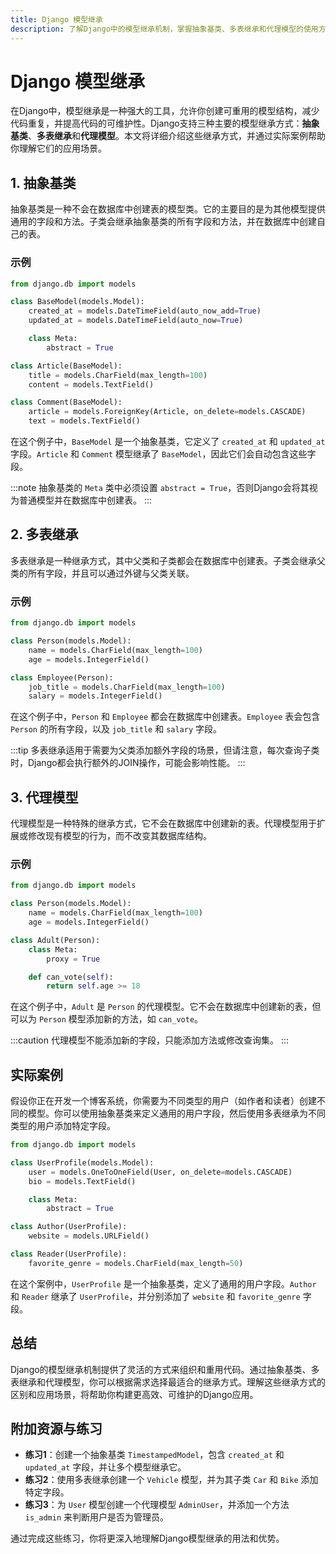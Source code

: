 ```yaml
---
title: Django 模型继承
description: 了解Django中的模型继承机制，掌握抽象基类、多表继承和代理模型的使用方法，并通过实际案例加深理解。
---
```


# Django 模型继承

在Django中，模型继承是一种强大的工具，允许你创建可重用的模型结构，减少代码重复，并提高代码的可维护性。Django支持三种主要的模型继承方式：**抽象基类**、**多表继承**和**代理模型**。本文将详细介绍这些继承方式，并通过实际案例帮助你理解它们的应用场景。

## 1. 抽象基类

抽象基类是一种不会在数据库中创建表的模型类。它的主要目的是为其他模型提供通用的字段和方法。子类会继承抽象基类的所有字段和方法，并在数据库中创建自己的表。

### 示例

```python
from django.db import models

class BaseModel(models.Model):
    created_at = models.DateTimeField(auto_now_add=True)
    updated_at = models.DateTimeField(auto_now=True)

    class Meta:
        abstract = True

class Article(BaseModel):
    title = models.CharField(max_length=100)
    content = models.TextField()

class Comment(BaseModel):
    article = models.ForeignKey(Article, on_delete=models.CASCADE)
    text = models.TextField()
```

在这个例子中，`BaseModel` 是一个抽象基类，它定义了 `created_at` 和 `updated_at` 字段。`Article` 和 `Comment` 模型继承了 `BaseModel`，因此它们会自动包含这些字段。

:::note
抽象基类的 `Meta` 类中必须设置 `abstract = True`，否则Django会将其视为普通模型并在数据库中创建表。
:::

## 2. 多表继承

多表继承是一种继承方式，其中父类和子类都会在数据库中创建表。子类会继承父类的所有字段，并且可以通过外键与父类关联。

### 示例

```python
from django.db import models

class Person(models.Model):
    name = models.CharField(max_length=100)
    age = models.IntegerField()

class Employee(Person):
    job_title = models.CharField(max_length=100)
    salary = models.IntegerField()
```

在这个例子中，`Person` 和 `Employee` 都会在数据库中创建表。`Employee` 表会包含 `Person` 的所有字段，以及 `job_title` 和 `salary` 字段。

:::tip
多表继承适用于需要为父类添加额外字段的场景，但请注意，每次查询子类时，Django都会执行额外的JOIN操作，可能会影响性能。
:::

## 3. 代理模型

代理模型是一种特殊的继承方式，它不会在数据库中创建新的表。代理模型用于扩展或修改现有模型的行为，而不改变其数据库结构。

### 示例

```python
from django.db import models

class Person(models.Model):
    name = models.CharField(max_length=100)
    age = models.IntegerField()

class Adult(Person):
    class Meta:
        proxy = True

    def can_vote(self):
        return self.age >= 18
```

在这个例子中，`Adult` 是 `Person` 的代理模型。它不会在数据库中创建新的表，但可以为 `Person` 模型添加新的方法，如 `can_vote`。

:::caution
代理模型不能添加新的字段，只能添加方法或修改查询集。
:::

## 实际案例

假设你正在开发一个博客系统，你需要为不同类型的用户（如作者和读者）创建不同的模型。你可以使用抽象基类来定义通用的用户字段，然后使用多表继承为不同类型的用户添加特定字段。

```python
from django.db import models

class UserProfile(models.Model):
    user = models.OneToOneField(User, on_delete=models.CASCADE)
    bio = models.TextField()

    class Meta:
        abstract = True

class Author(UserProfile):
    website = models.URLField()

class Reader(UserProfile):
    favorite_genre = models.CharField(max_length=50)
```

在这个案例中，`UserProfile` 是一个抽象基类，定义了通用的用户字段。`Author` 和 `Reader` 继承了 `UserProfile`，并分别添加了 `website` 和 `favorite_genre` 字段。

## 总结

Django的模型继承机制提供了灵活的方式来组织和重用代码。通过抽象基类、多表继承和代理模型，你可以根据需求选择最适合的继承方式。理解这些继承方式的区别和应用场景，将帮助你构建更高效、可维护的Django应用。

## 附加资源与练习

- **练习1**：创建一个抽象基类 `TimestampedModel`，包含 `created_at` 和 `updated_at` 字段，并让多个模型继承它。
- **练习2**：使用多表继承创建一个 `Vehicle` 模型，并为其子类 `Car` 和 `Bike` 添加特定字段。
- **练习3**：为 `User` 模型创建一个代理模型 `AdminUser`，并添加一个方法 `is_admin` 来判断用户是否为管理员。

通过完成这些练习，你将更深入地理解Django模型继承的用法和优势。
